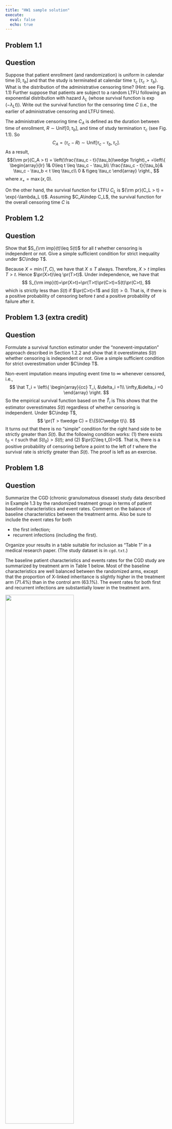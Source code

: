 ```yaml
---
title: "HW1 sample solution"
execute: 
  eval: false
  echo: true
---
```


$\newcommand{\indep}{\perp \!\!\! \perp}$ $\newcommand{\pr}{{\rm pr}}$

## Problem 1.1

::: callout-note
## Question

Suppose that patient enrollment (and randomization) is uniform in calendar time $[0, \tau_b]$ and that the study is terminated at calendar time $\tau_c$ $(\tau_c>\tau_b)$. What is the distribution of the administrative censoring time? (Hint: see Fig. 1.1) Further suppose that patients are subject to a random LTFU following an exponential distribution with hazard $\lambda_L$ (whose survival function is $\exp(-\lambda_L t)$). Write out the survival function for the censoring time $C$ (i.e., the earlier of administrative censoring and LTFU times).
:::

The administrative censoring time $C_A$ is defined as the duration between time of enrollment, $R\sim \mbox{Unif}[0, \tau_b]$, and time of study termination $\tau_c$ (see Fig. 1.1). So $$C_A = (\tau_c - R) \sim \mbox{Unif}[\tau_c - \tau_b, \tau_c].$$ As a result, $${\rm pr}(C_A > t) = \left(\frac{\tau_c - t}{\tau_b}\wedge 1\right)_+
=\left\{
\begin{array}{lr}
1&  0\leq t \leq \tau_c - \tau_b\\
\frac{\tau_c - t}{\tau_b}& \tau_c - \tau_b < t \leq \tau_c\\
0 & t\geq \tau_c
\end{array}
\right.,
$$ where $x_+=\max(x, 0)$.

On the other hand, the survival function for LTFU $C_L$ is ${\rm pr}(C_L > t) = \exp(-\lambda_L t)$. Assuming $C_A\indep C_L$, the survival function for the overall censoring time $C$ is \begin{align}
{\rm pr}(C > t)&={\rm pr}(C_A\wedge C_L > t)\\
&={\rm pr}(C_A > t){\rm pr}(C_L > t)\\
&=\left(\frac{\tau_c - t}{\tau_b}\wedge 1\right)_+\exp(-\lambda_L t)
\end{align}

## Problem 1.2

::: callout-note
## Question

Show that $S_{\rm imp}(t)\leq S(t)$ for all $t$ whether censoring is independent or not. Give a simple sufficient condition for strict inequality under $C\indep T$.
:::

Because $X=\min(T,C)$, we have that $X\leq T$ always. Therefore, $X>t$ implies $T>t$. Hence $\pr(X>t)\leq \pr(T>t)$. Under independence, we have that $$
S_{\rm imp}(t)=\pr(X>t)=\pr(T>t)\pr(C>t)=S(t)\pr(C>t),
$$ which is strictly less than $S(t)$ if $\pr(C>t)<1$ and $S(t)>0$. That is, if there is a positive probability of censoring before $t$ and a positive probability of failure after it.

## Problem 1.3 (extra credit)

::: callout-note
## Question
Formulate a survival function estimator under the "nonevent-imputation" approach described in Section 1.2.2 and show that it overestimates $S(t)$ whether censoring is independent or not. Give a simple sufficient condition for strict overestimation under $C\indep T$.
:::

Non-event imputation means imputing event time to $\infty$ whenever censored, i.e.,
$$
\hat T_i = \left\{
\begin{array}{cc}
T_i, &\delta_i =1\\
\infty,&\delta_i =0
\end{array}
\right.
$$
So the empirical survival function based on the $\hat T_i$ is
\begin{align}
n^{-1}\sum_{i=1}^n I(\hat T_i >t) &= n^{-1}\sum_{i=1}^n\left\{\delta_iI(T_i > t) + (1-\delta_i)\right\}\\
&= 1 - n^{-1}\sum_{i=1}^n\delta_i I(T_i\leq t)\\
&\to 1- \pr(T\leq t\wedge C)\\
&= \pr(T > t\wedge C)\\
&\geq \pr(T > t)\\
& = S(t).
\end{align}
This shows that the estimator overestimates $S(t)$ regardless of whether censoring
is independent. 
Under $C\indep T$,
$$
\pr(T > t\wedge C) = E\{S(C\wedge t)\}.
$$
It turns out that there is no "simple" condition for the right hand side
to be strictly greater than $S(t)$. 
But the following condition works: (1) there exists $t_0 < t$ such that $S(t_0)> S(t)$;
and  (2) $\pr(C\leq t_0)>0$. That is, there is a positive probability of censoring before
a point to the left of $t$ where the survival rate is strictly greater than $S(t)$.
The proof is left as an exercise.


## Problem 1.8

::: callout-note
## Question
Summarize the CGD (chronic granulomatous disease) study data described in Example 1.3 
by the randomized treatment group in terms of patient baseline 
characteristics and event rates. Comment on the balance of baseline characteristics between
the treatment arms. Also be sure to include the event rates for both 

- the first infection;
- recurrent infections (including the first).

Organize your results in a table suitable for inclusion as "Table 1"
in a medical research paper.
(The study dataset is in `cgd.txt`.)
:::


The baseline patient characteristics and events rates for the CGD study are summarized by treatment arm in Table 1 below.
Most of the baseline characteristics are well balanced between the randomized arms,
except that the proportion of X-linked inheritance is slightly higher in the treatment arm (71.4\%)
than in the control arm (63.1\%).
The event rates for both first and recurrent infections are substantially lower in the treatment arm.

![](Figures/cgd_table1.png){fig-align="center" width="65%"}

```r
#| code-fold: true
#| code-summary: "Show the code"
#| eval: false

## Read in the CGD  data

data <- read.table("Chronic Granulomatous Disease Study//cgd.txt")
head(data)


###########################################################
# Table 1 Patient characteristics for the CGD study
###########################################################


##A function calculating median (IQR) by 
## binary group
## Input: y=quantitative variable
##        trt=binary group variable
##        decp=number of decimal points
## Output: a row vector containing median (IQR)
##    by the two levels of trt and overall 

Mean.IQR.by.trt=function(y,trt,decp=1){
  groups=sort(unique(trt))
  all=quantile(y)
  g1=quantile(y[trt==groups[1]])
  g2=quantile(y[trt==groups[2]])
  
  result=matrix(NA,1,3)
  colnames(result)=c(groups,"Overall")
  result[1,1]=paste0(round(g1[3],decp)," (",round(g1[2],decp),", ",round(g1[4],decp),")")
  result[1,2]=paste0(round(g2[3],decp)," (",round(g2[2],decp),", ",round(g2[4],decp),")")
  result[1,3]=paste0(round(all[3],decp)," (",round(all[2],decp),", ",round(all[4],decp),")")
  return(result)
}


##A function calculating N (%) by 
## binary group
## Input: x=categorical variable with p levels
##        trt=binary group variable
##        decp=number of decimal points of %
## Output: a px3 matrix containing N (%) for each level of x
##    by the two levels of trt and overall 

N.prct.by.trt=function(x,trt,decp=1){
  groups=sort(unique(trt))
  x.levels=sort(unique(x))
  p=length(x.levels)
  n=length(x)
  n1=length(x[trt==groups[1]])
  n2=length(x[trt==groups[2]])
  
  result=matrix(NA,p,3)
  colnames(result)=c(groups,"Overall")
  rownames(result)=x.levels
  
  for (i in 1:p){
    n1i=sum(x[trt==groups[1]]==x.levels[i])
    n2i=sum(x[trt==groups[2]]==x.levels[i])
    ni=sum(x==x.levels[i])
    
    
  result[i,1]=paste0(n1i," (",round(n1i/n1*100,decp),"%)")
  result[i,2]=paste0(n2i," (",round(n2i/n2*100,decp),"%)")
  result[i,3]=paste0(ni," (",round(ni/n*100,decp),"%)")
  }
  
  
  return(result)
}


##Baseline characteristics by treatment arm:
# sex
# Sex of each patient(male, female)
# 
# age
# Age of each patient at study entry, in years
# 
# height
# Height of each patient at study entry, in cm
# 
# weight
# Weight of each patient at study entry, in kg
# 
# inherit
# Pattern of inheritance (autosomal recessive, X-linked)
# 
# steroids
# Using corticosteroids at times of study centry(1=Yes, 0=No)
# 
# propylac
# Using prophylactic antibiotics at time of study entry(1=Yes, 0=No)


####################################################
# To calculate the baseline characteristics,
# first subset to one record per patient.
# We do this by getting the first record 
#####################################################

o <- order(data$id,data$time)
data <- data[o,]
dat <- data[!duplicated(data$id),]
n <- nrow(dat)
#n=128: number of subjects

table1 <- rbind(
  N.prct.by.trt(x=dat$sex,trt=dat$trt),
  Mean.IQR.by.trt(y=dat$age,trt=dat$trt),
  Mean.IQR.by.trt(y=dat$hght,trt=dat$trt),
  Mean.IQR.by.trt(y=dat$wght,trt=dat$trt),
  N.prct.by.trt(x=dat$inherit,trt=dat$trt),
  N.prct.by.trt(x=dat$stero,trt=dat$trt),
  N.prct.by.trt(x=dat$proph,trt=dat$trt)
)


noquote(table1)

#############################################
##Calculate the *first event* rates (per year)
# use the dataset "dat", since it contains
# the first record for each patient
############################################


#Numerator: total # of events
# note that event is coded as status=2
num.FE <- c(sum(dat$status[dat$trt=="placebo"]>0), 
        sum(dat$status[dat$trt=="rIFN-g"]>0), 
        sum(dat$status>0))

#Demoninator: total length of follow-up (year)
denom.FE <- c(sum(dat$time[dat$trt=="placebo"]), 
        sum(dat$time[dat$trt=="rIFN-g"]), 
        sum(dat$time))/12

#death rate
round(num.FE/denom.FE,3)

#############################
#Recurrent event rate       #
#############################

# the numerator is easy: simply the numbers of records
# with non-zero status
num.rec <- c(sum(data$status[data$trt=="placebo"]>0), 
         sum(data$status[data$trt=="rIFN-g"]>0), 
         sum(data$status>0))

# Denominator should be the sum of the longest
# follow-up for each patient

#sort the data by descending order of time
o <- order(data$id,data$time,decreasing = TRUE)
data <- data[o,]
# get the first record, which contains
# the overall length of follow-up
# for each patient
dat.last <- data[!duplicated(data$id),]

denom.rec <- c(sum(dat.last$time[dat.last$trt=="placebo"]), 
            sum(dat.last$time[dat.last$trt=="rIFN-g"]), 
            sum(dat.last$time))/12

#recurrent event rate
round(num.rec/denom.rec,3)

```

